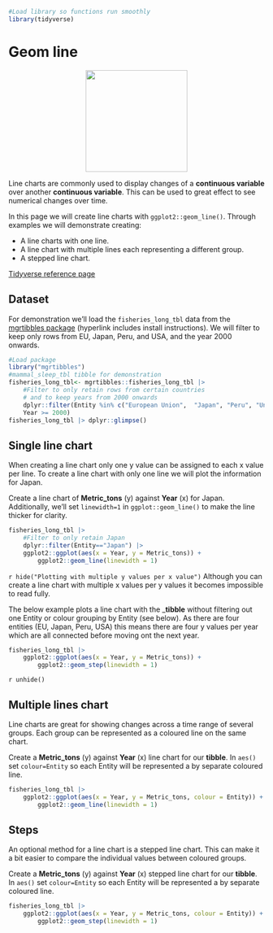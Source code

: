 ```r
#Load library so functions run smoothly
library(tidyverse)
```
# Geom line

<center>
![](images/ggplot2_geom_line.png){style="width:200px"}
</center>

Line charts are commonly used to display changes of a __continuous variable__ over another __continuous variable__.
This can be used to great effect to see numerical changes over time.

In this page we will create line charts with `ggplot2::geom_line()`. Through examples we will demonstrate creating:

- A line charts with one line.
- A line chart with multiple lines each representing a different group.
- A stepped line chart.

[Tidyverse reference page](https://ggplot2.tidyverse.org//reference/geom_path.html)

## Dataset

For demonstration we'll load the `fisheries_long_tbl` data from the [mgrtibbles package](/datasets/mgrtibbles.qmd) (hyperlink includes install instructions).
We will filter to keep only rows from EU, Japan, Peru, and USA, and the year 2000 onwards.

```r
#Load package
library("mgrtibbles")
#mammal_sleep_tbl tibble for demonstration
fisheries_long_tbl<- mgrtibbles::fisheries_long_tbl |>
    #Filter to only retain rows from certain countries
    # and to keep years from 2000 onwards
    dplyr::filter(Entity %in% c("European Union",  "Japan", "Peru", "United States") , 
    Year >= 2000)
fisheries_long_tbl |> dplyr::glimpse()
```

## Single line chart

When creating a line chart only one y value can be assigned to each x value per line.
To create a line chart with only one line we will plot the information for Japan.

Create a line chart of __Metric_tons__ (y) against __Year__ (x) for Japan.
Additionally, we'll set `linewidth=1` in `ggplot::geom_line()` to make the line thicker for clarity.

```r
fisheries_long_tbl |>
    #Filter to only retain Japan
    dplyr::filter(Entity=="Japan") |>
    ggplot2::ggplot(aes(x = Year, y = Metric_tons)) +
        ggplot2::geom_line(linewidth = 1)
```

`r hide("Plotting with multiple y values per x value")`
Although you can create a line chart with multiple x values per y values it becomes impossible to read fully.

The below example plots a line chart with the ___tibble__ without filtering out one Entity or colour grouping by Entity (see below).
As there are four entities (EU, Japan, Peru, USA) this means there are four y values per year which are all connected before moving ont the next year.

```r
fisheries_long_tbl |>
    ggplot2::ggplot(aes(x = Year, y = Metric_tons)) +
        ggplot2::geom_step(linewidth = 1)
```
`r unhide()`

## Multiple lines chart

Line charts are great for showing changes across a time range of several groups.
Each group can be represented as a coloured line on the same chart.

Create a __Metric_tons__ (y) against __Year__ (x) line chart for our __tibble__.
In `aes()` set `colour=Entity` so each Entity will be represented a by separate coloured line.

```r
fisheries_long_tbl |>
    ggplot2::ggplot(aes(x = Year, y = Metric_tons, colour = Entity)) +
        ggplot2::geom_line(linewidth = 1)
```

## Steps

An optional method for a line chart is a stepped line chart.
This can make it a bit easier to compare the individual values between coloured groups.

Create a __Metric_tons__ (y) against __Year__ (x) stepped line chart for our __tibble__.
In `aes()` set `colour=Entity` so each Entity will be represented a by separate coloured line.

```r
fisheries_long_tbl |>
    ggplot2::ggplot(aes(x = Year, y = Metric_tons, colour = Entity)) +
        ggplot2::geom_step(linewidth = 1)
```
